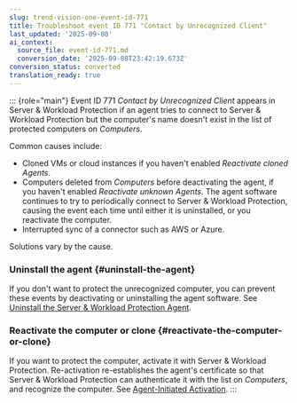 ```yaml
---
slug: trend-vision-one-event-id-771
title: Troubleshoot event ID 771 "Contact by Unrecognized Client"
last_updated: '2025-09-08'
ai_context:
  source_file: event-id-771.md
  conversion_date: '2025-09-08T23:42:19.673Z'
conversion_status: converted
translation_ready: true
---
```


::: {role="main"}
Event ID 771 *Contact by Unrecognized Client* appears in Server & Workload Protection if an agent tries to connect to Server & Workload Protection but the computer's name doesn't exist in the list of protected computers on *Computers*.

Common causes include:

- Cloned VMs or cloud instances if you haven't enabled *Reactivate cloned Agents*.
- Computers deleted from *Computers* before deactivating the agent, if you haven't enabled *Reactivate unknown Agents*. The agent software continues to try to periodically connect to Server & Workload Protection, causing the event each time until either it is uninstalled, or you reactivate the computer.
- Interrupted sync of a connector such as AWS or Azure.

Solutions vary by the cause.

### Uninstall the agent {#uninstall-the-agent}

If you don't want to protect the unrecognized computer, you can prevent these events by deactivating or uninstalling the agent software. See [Uninstall the Server & Workload Protection Agent](uninstall-swp-agent.mdx).

### Reactivate the computer or clone {#reactivate-the-computer-or-clone}

If you want to protect the computer, activate it with Server & Workload Protection. Re-activation re-establishes the agent's certificate so that Server & Workload Protection can authenticate it with the list on *Computers*, and recognize the computer. See [Agent-Initiated Activation](agent-settings.mdx).
:::
